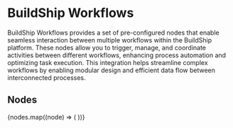 
# BuildShip Workflows

BuildShip Workflows provides a set of pre-configured nodes that enable seamless interaction between multiple workflows
within the BuildShip platform. These nodes allow you to trigger, manage, and coordinate activities between different
workflows, enhancing process automation and optimizing task execution. This integration helps streamline complex
workflows by enabling modular design and efficient data flow between interconnected processes.

## Nodes

<Cards num={3}>
  {nodes.map((node) => (
    <NodeCard
      key={node.meta.id}
      title={node.meta.name}
      image={node.meta.icon.url}
      href={`/showcase/buildship-workflows/${node.meta.id}`}
    />
  ))}
</Cards>

